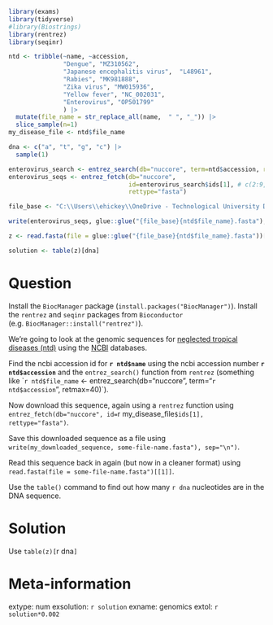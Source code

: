 ```r
library(exams)
library(tidyverse)
#library(Biostrings)
library(rentrez)
library(seqinr)

ntd <- tribble(~name, ~accession,
               "Dengue", "MZ310562",
               "Japanese encephalitis virus",  "L48961",
               "Rabies", "MK981888",
               "Zika virus", "MW015936",
               "Yellow fever", "NC_002031",
               "Enterovirus", "OP501799"
               ) |> 
  mutate(file_name = str_replace_all(name,  " ", "_")) |> 
  slice_sample(n=1)
my_disease_file <- ntd$file_name

dna <- c("a", "t", "g", "c") |> 
  sample(1)

enterovirus_search <- entrez_search(db="nuccore", term=ntd$accession, retmax=40) 
enterovirus_seqs <- entrez_fetch(db="nuccore", 
                                 id=enterovirus_search$ids[1], # c(2:9, 15:40)
                                 rettype="fasta")

file_base <- "C:\\Users\\ehickey\\OneDrive - Technological University Dublin\\Desktop\\Academic\\Research\\R_Fun\\cristianinni/data/"

write(enterovirus_seqs, glue::glue("{file_base}{ntd$file_name}.fasta"), sep="\n")

z <- read.fasta(file = glue::glue("{file_base}{ntd$file_name}.fasta"))[[1]]

solution <- table(z)[dna]
```


Question
========
Install the `BiocManager` package (`install.packages("BiocManager")`). Install the `rentrez` and `seqinr` packages from `Bioconductor` (e.g. `BiocManager::install("rentrez")`). 

We're going to look at the genomic sequences for [neglected tropical diseases (ntd)](https://www.cdc.gov/globalhealth/ntd/) using the [NCBI](https://www.ncbi.nlm.nih.gov/) databases. 

Find the ncbi accession id for **`r ntd$name`** using the ncbi accession number **`r ntd$accession`** and the `entrez_search()` function from `rentrez` (something like ``r ntd$file_name` <- entrez_search(db="nuccore", term="`r ntd$accession`", retmax=40)`).

Now download this sequence, again using a `rentrez` function using `entrez_fetch(db="nuccore", id=`r my_disease_file`$ids[1], rettype="fasta")`.

Save this downloaded sequence as a file using `write(my_downloaded_sequence, some-file-name.fasta"), sep="\n")`.

Read this sequence back in again (but now in a cleaner format) using `read.fasta(file = some-file-name.fasta")[[1]]`.

Use the `table()` command to find out how many `r dna` nucleotides are in the DNA sequence.


Solution
========
Use `table(z)[`r dna`]`



Meta-information
================
extype: num
exsolution: `r solution`
exname: genomics
extol: `r solution*0.002`
